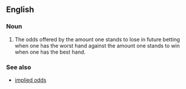 ==English==

===Noun===
{{en-noun|-|sg=[[reverse]] [[implied odds]]}}

# {{poker}} The odds offered by the amount one stands to lose in future betting when one has the worst hand against the amount one stands to win when one has the best hand.

===See also===
*[[implied odds]]
